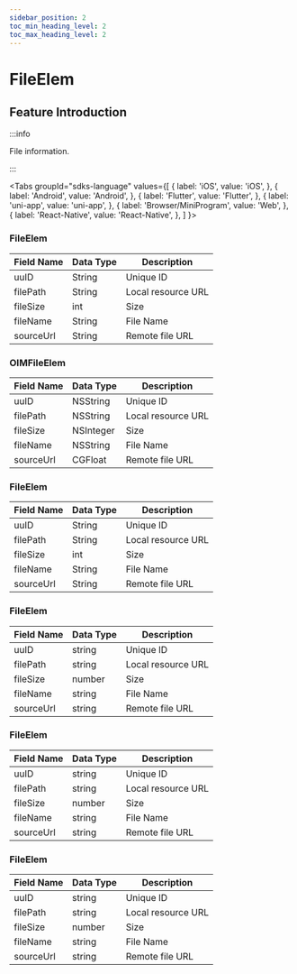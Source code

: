 ```yaml
---
sidebar_position: 2
toc_min_heading_level: 2
toc_max_heading_level: 2
---
```


# FileElem

## Feature Introduction

:::info

File information.

:::

<Tabs
groupId="sdks-language"
values={[
{ label: 'iOS', value: 'iOS', },
{ label: 'Android', value: 'Android', },
{ label: 'Flutter', value: 'Flutter', },
{ label: 'uni-app', value: 'uni-app', },
{ label: 'Browser/MiniProgram', value: 'Web', },
{ label: 'React-Native', value: 'React-Native', },
]
}>

<TabItem value="Flutter">

### FileElem

| Field Name | Data Type | Description        |
| ---------- | --------- | ------------------ |
| uuID       | String    | Unique ID          |
| filePath   | String    | Local resource URL |
| fileSize   | int       | Size               |
| fileName   | String    | File Name          |
| sourceUrl  | String    | Remote file URL    |

</TabItem>

<TabItem value="iOS">

### OIMFileElem

| Field Name | Data Type  | Description        |
| ---------- | ---------- | ------------------ |
| uuID       | NSString   | Unique ID          |
| filePath   | NSString   | Local resource URL |
| fileSize   | NSInteger  | Size               |
| fileName   | NSString   | File Name          |
| sourceUrl  | CGFloat    | Remote file URL    |

</TabItem>

<TabItem value="Android">

### FileElem

| Field Name | Data Type | Description        |
| ---------- | --------- | ------------------ |
| uuID       | String    | Unique ID          |
| filePath   | String    | Local resource URL |
| fileSize   | int       | Size               |
| fileName   | String    | File Name          |
| sourceUrl  | String    | Remote file URL    |

</TabItem>

<TabItem value="Web">

### FileElem

| Field Name | Data Type | Description        |
| ---------- | --------- | ------------------ |
| uuID       | string    | Unique ID          |
| filePath   | string    | Local resource URL |
| fileSize   | number    | Size               |
| fileName   | string    | File Name          |
| sourceUrl  | string    | Remote file URL    |

</TabItem>

<TabItem value="uni-app">

### FileElem

| Field Name | Data Type | Description        |
| ---------- | --------- | ------------------ |
| uuID       | string    | Unique ID          |
| filePath   | string    | Local resource URL |
| fileSize   | number    | Size               |
| fileName   | string    | File Name          |
| sourceUrl  | string    | Remote file URL    |

</TabItem>

<TabItem value="React-Native">

### FileElem

| Field Name | Data Type | Description        |
| ---------- | --------- | ------------------ |
| uuID       | string    | Unique ID          |
| filePath   | string    | Local resource URL |
| fileSize   | number    | Size               |
| fileName   | string    | File Name          |
| sourceUrl  | string    | Remote file URL    |

</TabItem>

</Tabs>